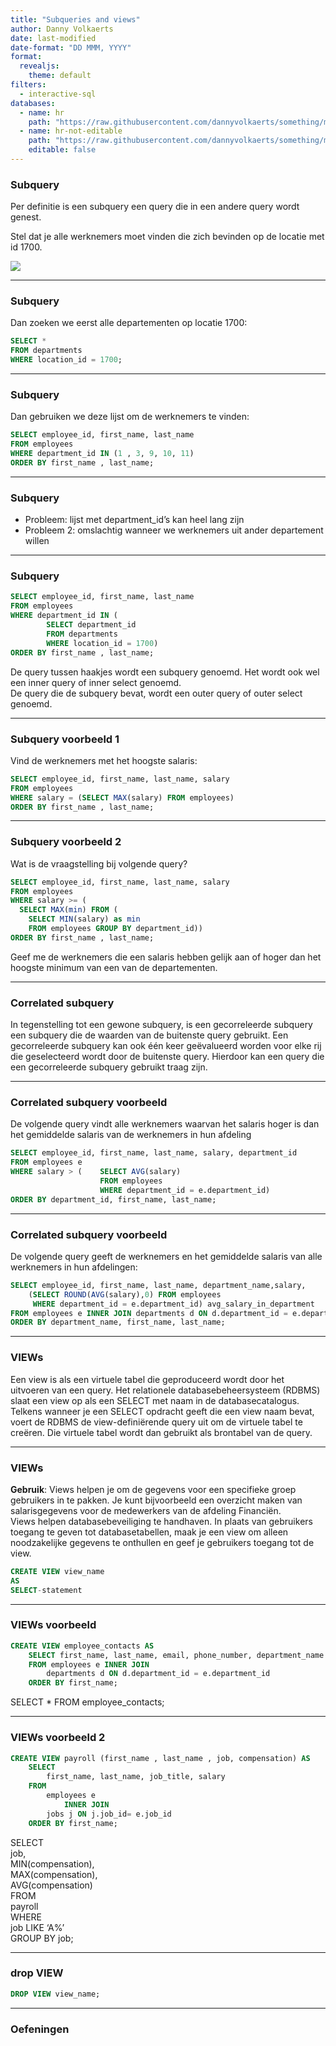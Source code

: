 ```yaml
---
title: "Subqueries and views"
author: Danny Volkaerts
date: last-modified
date-format: "DD MMM, YYYY" 
format:
  revealjs: 
    theme: default
filters:
  - interactive-sql
databases:
  - name: hr
    path: "https://raw.githubusercontent.com/dannyvolkaerts/something/main/hr.sql"
  - name: hr-not-editable
    path: "https://raw.githubusercontent.com/dannyvolkaerts/something/main/hr.sql"
    editable: false
---
```


### Subquery

Per definitie is een subquery een query die in een andere query wordt genest.\

Stel dat je alle werknemers moet vinden die zich bevinden op de locatie met id 1700.

![](sql_course_images/subqueries_ex1.png){#fig-erd-hr}

---

### Subquery

Dan zoeken we eerst alle departementen op locatie 1700:

``` .sql
SELECT *
FROM departments
WHERE location_id = 1700;
```

------------------------------------------------------------------------

### Subquery 

Dan gebruiken we deze lijst om de werknemers te vinden:

``` .sql
SELECT employee_id, first_name, last_name
FROM employees
WHERE department_id IN (1 , 3, 9, 10, 11)
ORDER BY first_name , last_name;
```

------------------------------------------------------------------------

### Subquery 

* Probleem: lijst met department_id's kan heel lang zijn\
* Probleem 2: omslachtig wanneer we werknemers uit ander departement willen 

---

### Subquery

``` .sql
SELECT employee_id, first_name, last_name
FROM employees
WHERE department_id IN (
        SELECT department_id
        FROM departments
        WHERE location_id = 1700)
ORDER BY first_name , last_name;
```

:::{.notes}
De query tussen haakjes wordt een subquery genoemd. Het wordt ook wel een inner query of inner select genoemd.\
De query die de subquery bevat, wordt een outer query of outer select genoemd.
:::

------------------------------------------------------------------------

### Subquery voorbeeld 1

Vind de werknemers met het hoogste salaris:

```.sql
SELECT employee_id, first_name, last_name, salary
FROM employees
WHERE salary = (SELECT MAX(salary) FROM employees)
ORDER BY first_name , last_name;
```

------------------------------------------------------------------------

### Subquery voorbeeld 2

Wat is de vraagstelling bij volgende query?

``` .sql
SELECT employee_id, first_name, last_name, salary
FROM employees
WHERE salary >= (
  SELECT MAX(min) FROM (
    SELECT MIN(salary) as min 
    FROM employees GROUP BY department_id))
ORDER BY first_name , last_name;
```

::: notes
Geef me de werknemers die een salaris hebben gelijk aan of hoger dan het hoogste minimum van een van de departementen.
:::

------------------------------------------------------------------------

### Correlated subquery

In tegenstelling tot een gewone subquery, is een gecorreleerde subquery een subquery die de waarden van de buitenste query gebruikt. Een gecorreleerde subquery kan ook één keer geëvalueerd worden voor elke rij die geselecteerd wordt door de buitenste query. Hierdoor kan een query die een gecorreleerde subquery gebruikt traag zijn.

---

### Correlated subquery voorbeeld

De volgende query vindt alle werknemers waarvan het salaris hoger is dan het gemiddelde salaris van de werknemers in hun afdeling

``` .sql
SELECT employee_id, first_name, last_name, salary, department_id
FROM employees e
WHERE salary > (    SELECT AVG(salary)
                    FROM employees
                    WHERE department_id = e.department_id)
ORDER BY department_id, first_name, last_name;
```

---

### Correlated subquery voorbeeld

De volgende query geeft de werknemers en het gemiddelde salaris van alle werknemers in hun afdelingen:

``` .sql
SELECT employee_id, first_name, last_name, department_name,salary,
    (SELECT ROUND(AVG(salary),0) FROM employees
     WHERE department_id = e.department_id) avg_salary_in_department
FROM employees e INNER JOIN departments d ON d.department_id = e.department_id
ORDER BY department_name, first_name, last_name;

```

---

### VIEWs

Een view is als een virtuele tabel die geproduceerd wordt door het uitvoeren van een query. Het relationele databasebeheersysteem (RDBMS) slaat een view op als een SELECT met naam in de databasecatalogus.\
Telkens wanneer je een SELECT opdracht geeft die een view naam bevat, voert de RDBMS de view-definiërende query uit om de virtuele tabel te creëren. Die virtuele tabel wordt dan gebruikt als brontabel van de query.



------------------------------------------------------------------------

### VIEWs

**Gebruik**: Views helpen je om de gegevens voor een specifieke groep gebruikers in te pakken. Je kunt bijvoorbeeld een overzicht maken van salarisgegevens voor de medewerkers van de afdeling Financiën.\
Views helpen databasebeveiliging te handhaven. In plaats van gebruikers toegang te geven tot databasetabellen, maak je een view om alleen noodzakelijke gegevens te onthullen en geef je gebruikers toegang tot de view.

```.sql
CREATE VIEW view_name 
AS
SELECT-statement
```

---

### VIEWs voorbeeld

``` .sql
CREATE VIEW employee_contacts AS
    SELECT first_name, last_name, email, phone_number, department_name
    FROM employees e INNER JOIN
        departments d ON d.department_id = e.department_id
    ORDER BY first_name;
```

:::{.notes}
SELECT 
    *
FROM
    employee_contacts;
:::


------------------------------------------------------------------------

### VIEWs voorbeeld 2

``` .sql
CREATE VIEW payroll (first_name , last_name , job, compensation) AS
    SELECT 
        first_name, last_name, job_title, salary
    FROM
        employees e
            INNER JOIN
        jobs j ON j.job_id= e.job_id
    ORDER BY first_name;
```

:::{.notes}
SELECT \
    job, \
    MIN(compensation), \
    MAX(compensation), \
    AVG(compensation)\
FROM\
    payroll\
WHERE\
    job LIKE 'A%'\
GROUP BY job;\
:::


--------

### drop VIEW

``` sql
DROP VIEW view_name;
```

---

### Oefeningen

